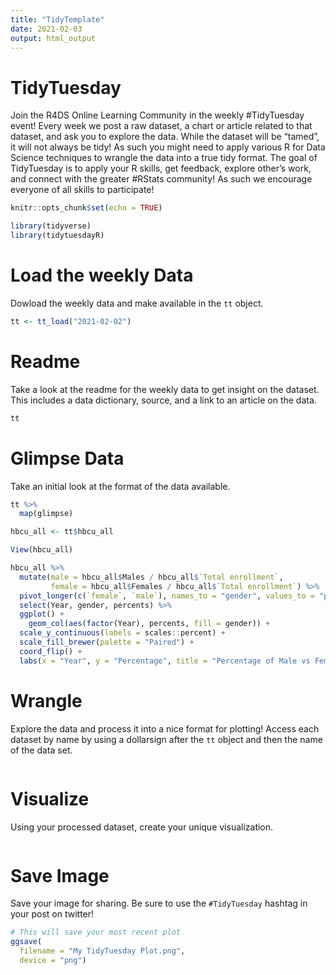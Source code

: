 ```yaml
---
title: "TidyTemplate"
date: 2021-02-03
output: html_output
---
```


# TidyTuesday

Join the R4DS Online Learning Community in the weekly #TidyTuesday event!
Every week we post a raw dataset, a chart or article related to that dataset, and ask you to explore the data.
While the dataset will be “tamed”, it will not always be tidy! As such you might need to apply various R for Data Science techniques to wrangle the data into a true tidy format.
The goal of TidyTuesday is to apply your R skills, get feedback, explore other’s work, and connect with the greater #RStats community!
As such we encourage everyone of all skills to participate!

```r

knitr::opts_chunk$set(echo = TRUE)

library(tidyverse)
library(tidytuesdayR)

```

# Load the weekly Data

Dowload the weekly data and make available in the `tt` object.

```r

tt <- tt_load("2021-02-02")

```


# Readme

Take a look at the readme for the weekly data to get insight on the dataset.
This includes a data dictionary, source, and a link to an article on the data.

```r

tt

```


# Glimpse Data

Take an initial look at the format of the data available.

```r

tt %>% 
  map(glimpse)

```

```r

hbcu_all <- tt$hbcu_all

View(hbcu_all)

hbcu_all %>%
  mutate(male = hbcu_all$Males / hbcu_all$`Total enrollment`,
         female = hbcu_all$Females / hbcu_all$`Total enrollment`) %>%
  pivot_longer(c(`female`, `male`), names_to = "gender", values_to = "percents") %>%
  select(Year, gender, percents) %>%
  ggplot() +
    geom_col(aes(factor(Year), percents, fill = gender)) +
  scale_y_continuous(labels = scales::percent) +
  scale_fill_brewer(palette = "Paired") +
  coord_flip() +
  labs(x = "Year", y = "Percentage", title = "Percentage of Male vs Female enrollment at all HBCUs", subtitle = "39 year time period", caption = "Why did male enrollment numbers decrease until 2004? Is this in any way related to HS grad rates?")

```


# Wrangle

Explore the data and process it into a nice format for plotting! Access each dataset by name by using a dollarsign after the `tt` object and then the name of the data set.

```r



```


# Visualize

Using your processed dataset, create your unique visualization.

```r


  
```

# Save Image

Save your image for sharing. Be sure to use the `#TidyTuesday` hashtag in your post on twitter! 

```r

# This will save your most recent plot
ggsave(
  filename = "My TidyTuesday Plot.png",
  device = "png")

```
